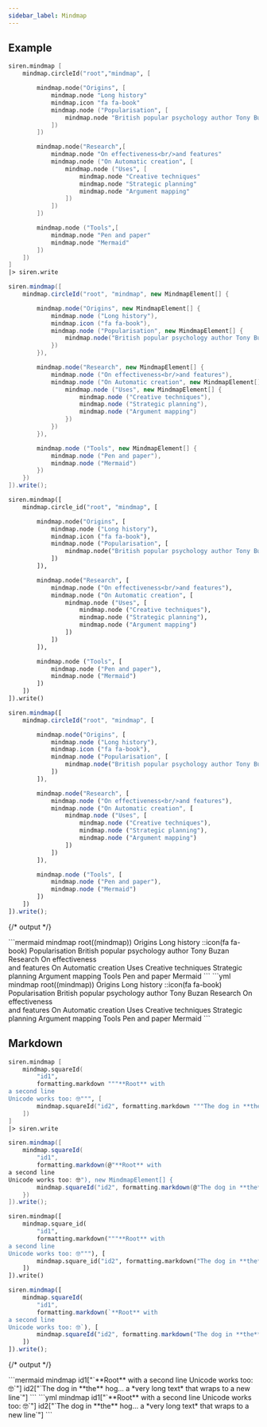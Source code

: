 ```yaml
---
sidebar_label: Mindmap
---
```


## Example


<Tabs groupId="preferred-lang" queryString>
<TabItem value="fsharp" label="F#">

```fsharp
siren.mindmap [
    mindmap.circleId("root","mindmap", [

        mindmap.node("Origins", [
            mindmap.node "Long history"
            mindmap.icon "fa fa-book"
            mindmap.node ("Popularisation", [
                mindmap.node "British popular psychology author Tony Buzan"
            ])
        ])

        mindmap.node("Research",[
            mindmap.node "On effectiveness<br/>and features"
            mindmap.node ("On Automatic creation", [
                mindmap.node ("Uses", [
                    mindmap.node "Creative techniques"
                    mindmap.node "Strategic planning"
                    mindmap.node "Argument mapping"
                ])
            ])
        ])

        mindmap.node ("Tools",[
            mindmap.node "Pen and paper"
            mindmap.node "Mermaid"
        ])
    ])
]
|> siren.write
```

</TabItem>
<TabItem value="csharp" label="C#">

```csharp
siren.mindmap([
    mindmap.circleId("root", "mindmap", new MindmapElement[] {

        mindmap.node("Origins", new MindmapElement[] {
            mindmap.node ("Long history"),
            mindmap.icon ("fa fa-book"),
            mindmap.node ("Popularisation", new MindmapElement[] {
                mindmap.node("British popular psychology author Tony Buzan")
            })
        }),

        mindmap.node("Research", new MindmapElement[] {
            mindmap.node ("On effectiveness<br/>and features"),
            mindmap.node ("On Automatic creation", new MindmapElement[] {
                mindmap.node ("Uses", new MindmapElement[] {
                    mindmap.node ("Creative techniques"),
                    mindmap.node ("Strategic planning"),
                    mindmap.node ("Argument mapping")
                })
            })
        }),

        mindmap.node ("Tools", new MindmapElement[] {
            mindmap.node ("Pen and paper"),
            mindmap.node ("Mermaid")
        })
    })
]).write();
```

</TabItem>
<TabItem value="py" label="Python">

```py
siren.mindmap([
    mindmap.circle_id("root", "mindmap", [

        mindmap.node("Origins", [
            mindmap.node ("Long history"),
            mindmap.icon ("fa fa-book"),
            mindmap.node ("Popularisation", [
                mindmap.node("British popular psychology author Tony Buzan")
            ])
        ]),

        mindmap.node("Research", [
            mindmap.node ("On effectiveness<br/>and features"),
            mindmap.node ("On Automatic creation", [
                mindmap.node ("Uses", [
                    mindmap.node ("Creative techniques"),
                    mindmap.node ("Strategic planning"),
                    mindmap.node ("Argument mapping")
                ])
            ])
        ]),

        mindmap.node ("Tools", [
            mindmap.node ("Pen and paper"),
            mindmap.node ("Mermaid")
        ])
    ])
]).write()
```

</TabItem>
<TabItem value="js" label="JavaScript">

```js
siren.mindmap([
    mindmap.circleId("root", "mindmap", [

        mindmap.node("Origins", [
            mindmap.node ("Long history"),
            mindmap.icon ("fa fa-book"),
            mindmap.node ("Popularisation", [
                mindmap.node("British popular psychology author Tony Buzan")
            ])
        ]),

        mindmap.node("Research", [
            mindmap.node ("On effectiveness<br/>and features"),
            mindmap.node ("On Automatic creation", [
                mindmap.node ("Uses", [
                    mindmap.node ("Creative techniques"),
                    mindmap.node ("Strategic planning"),
                    mindmap.node ("Argument mapping")
                ])
            ])
        ]),

        mindmap.node ("Tools", [
            mindmap.node ("Pen and paper"),
            mindmap.node ("Mermaid")
        ])
    ])
]).write();
```

</TabItem>
</Tabs>

{/* output */}

<Tabs>
<TabItem value="graph" label="Graph">
```mermaid
mindmap
    root((mindmap))
        Origins
            Long history
            ::icon(fa fa-book)
            Popularisation
                British popular psychology author Tony Buzan
        Research
            On effectiveness<br/>and features
            On Automatic creation
                Uses
                    Creative techniques
                    Strategic planning
                    Argument mapping
        Tools
            Pen and paper
            Mermaid
```
</TabItem>
<TabItem value="output" label="Output">
```yml
mindmap
    root((mindmap))
        Origins
            Long history
            ::icon(fa fa-book)
            Popularisation
                British popular psychology author Tony Buzan
        Research
            On effectiveness<br/>and features
            On Automatic creation
                Uses
                    Creative techniques
                    Strategic planning
                    Argument mapping
        Tools
            Pen and paper
            Mermaid
```
</TabItem>
</Tabs>

## Markdown


<Tabs groupId="preferred-lang" queryString>
<TabItem value="fsharp" label="F#">

```fsharp
siren.mindmap [
    mindmap.squareId(
        "id1",
        formatting.markdown """**Root** with
a second line
Unicode works too: 🤓""", [
        mindmap.squareId("id2", formatting.markdown """The dog in **the** hog... a *very long text* that wraps to a new line""")
    ])
]
|> siren.write
```

</TabItem>
<TabItem value="csharp" label="C#">

```csharp
siren.mindmap([
    mindmap.squareId(
        "id1",
        formatting.markdown(@"**Root** with
a second line
Unicode works too: 🤓"), new MindmapElement[] {
        mindmap.squareId("id2", formatting.markdown(@"The dog in **the** hog... a *very long text* that wraps to a new line"))
    })
]).write();
```

</TabItem>
<TabItem value="py" label="Python">

```py
siren.mindmap([
    mindmap.square_id(
        "id1",
        formatting.markdown("""**Root** with
a second line
Unicode works too: 🤓"""), [
        mindmap.square_id("id2", formatting.markdown("The dog in **the** hog... a *very long text* that wraps to a new line"))
    ])
]).write()
```

</TabItem>
<TabItem value="js" label="JavaScript">

```js
siren.mindmap([
    mindmap.squareId(
        "id1",
        formatting.markdown(`**Root** with
a second line
Unicode works too: 🤓`), [
        mindmap.squareId("id2", formatting.markdown("The dog in **the** hog... a *very long text* that wraps to a new line"))
    ])
]).write();
```

</TabItem>
</Tabs>

{/* output */}

<Tabs>
<TabItem value="graph" label="Graph">
```mermaid
mindmap
    id1["`**Root** with
a second line
Unicode works too: 🤓`"]
        id2["`The dog in **the** hog... a *very long text* that wraps to a new line`"]
```
</TabItem>
<TabItem value="output" label="Output">
```yml
mindmap
    id1["`**Root** with
a second line
Unicode works too: 🤓`"]
        id2["`The dog in **the** hog... a *very long text* that wraps to a new line`"]
```
</TabItem>
</Tabs>